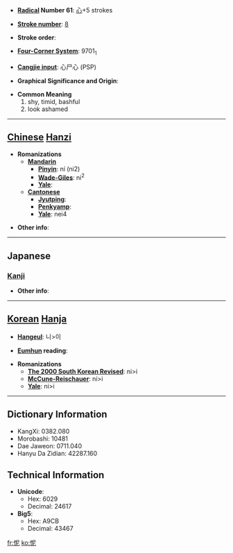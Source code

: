 * '''[[Wiktionary:Chinese radical index| Radical]] Number 61''': [[Wiktionary:Chinese radical index 心|心]]+5 strokes

* '''[[Wiktionary:Chinese total strokes index|Stroke number]]''': [[Wiktionary:Chinese total strokes index 8|8]]

* '''Stroke order''': 

* '''[[Wiktionary:Chinese four corner index|Four-Corner System]]''': 9701<sub>1</sub>

* '''[[Wiktionary:Chinese Cangjie index|Cangjie input]]''': 心尸心 (PSP)

* '''Graphical Significance and Origin''': 

* '''Common Meaning'''
*#shy, timid, bashful
*# look ashamed


----

== [[Chinese]] [[Hanzi]] ==

* '''Romanizations'''
** '''[[Mandarin]]'''
*** '''[[Pinyin]]''': ní (ni2)
*** '''[[Wade-Giles]]''': ni<sup>2</sup>
*** '''[[Yale]]''': 
** '''[[Cantonese]]'''
*** '''[[Jyutping]]''':
*** '''[[Penkyamp]]''': 
*** '''[[Yale]]''': nei4

* '''Other info''': 

----

==Japanese==
===[[Kanji]]===
{{kanji|on readings=[[じ]] (ji), [[でい]] (dei), [[に]] (ni)|kun readings=[[はず]] (hazu)}}

* '''Other info''':  

----

== [[Korean]] [[Hanja]] ==

* '''[[Hangeul]]''': 니>이

* '''[[Eumhun]] reading''': 

* '''Romanizations'''
** '''[[The 2000 South Korean Revised Romanization|The 2000 South Korean Revised]]''': ni>i
** '''[[McCune-Reischauer]]''': ni>i
** '''[[Yale]]''': ni>i

----

== Dictionary Information ==

* KangXi: 0382.080
* Morobashi: 10481
* Dae Jaweon: 0711.040
* Hanyu Da Zidian: 42287.160

== Technical Information ==

* '''Unicode''':
** Hex: 6029
** Decimal: 24617
* '''Big5''':
** Hex: A9CB
** Decimal: 43467

[[fr:怩]]
[[ko:怩]]